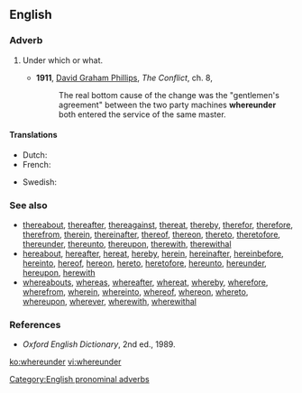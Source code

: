 ==English==

===Adverb===
{{en-adv|-}}

# {{label|en|archaic}} Under which or what.
#* '''1911''', [[w:David_Graham_Phillips|David Graham Phillips]], ''The Conflict'', ch. 8,
#*: The real bottom cause of the change was the "gentlemen's agreement" between the two party machines '''whereunder''' both entered the service of the same master.

====Translations====
{{trans-top|translation}}
* Dutch: {{t+|nl|waaronder}}
* French: {{t|fr|au dessus de quoi}}
{{trans-mid}}
* Swedish: {{t|sv|engligt vilket}}
{{trans-bottom}}

===See also===
* [[thereabout]], [[thereafter]], [[thereagainst]], [[thereat]], [[thereby]], [[therefor]], [[therefore]], [[therefrom]], [[therein]], [[thereinafter]], [[thereof]], [[thereon]], [[thereto]], [[theretofore]], [[thereunder]], [[thereunto]], [[thereupon]], [[therewith]], [[therewithal]]
* [[hereabout]], [[hereafter]], [[hereat]], [[hereby]], [[herein]], [[hereinafter]], [[hereinbefore]], [[hereinto]], [[hereof]], [[hereon]], [[hereto]], [[heretofore]], [[hereunto]], [[hereunder]], [[hereupon]], [[herewith]]
* [[whereabouts]], [[whereas]], [[whereafter]], [[whereat]], [[whereby]], [[wherefore]], [[wherefrom]], [[wherein]], [[whereinto]], [[whereof]], [[whereon]], [[whereto]], [[whereupon]], [[wherever]], [[wherewith]], [[wherewithal]]

===References===
* ''Oxford English Dictionary'', 2nd ed., 1989.

[[Category:English pronominal adverbs]]

[[ko:whereunder]]
[[vi:whereunder]]